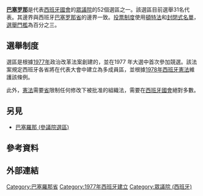 {{Multiple issues|
{{Unreferenced|time=2021-02-26T11:43:38+00:00}}
{{Expand language|1=en|time=2021-02-27T22:58:13+00:00}}
}}
{{Infobox constituency
| name           = 巴塞羅那
| type           = [[眾議院_(西班牙)|眾議院]]
| image          = SpanishCongressDistricts(Barcelona).png
| image_size     = 400px
| caption        = 在[[西班牙|西班牙]]位置
| district_label = [[西班牙省份|省分]]
| district       = [[巴塞隆納省|巴塞隆納]]
| region_label   = [[西班牙自治區|自治區]]
| region         = [[加泰隆尼亞|加泰隆尼亞]]
| population     = [[File:Green_Arrow_Up_Darker.svg|10px]]5,664,579（2019年）
| electorate     = [[File:Green_Arrow_Up_Darker.svg|10px]]4,201,151（2019年11月）
| towns          = [[巴塞罗那|巴塞罗那]]、[[略夫雷加特河畔奥斯皮塔莱特|略夫雷加特河畔奥斯皮塔莱特]]、[[巴达洛纳|巴达洛纳]]、[[塔拉薩_(加泰羅尼亞)|塔拉薩]]、[[萨瓦德尔|萨瓦德尔]]、[[马塔罗|马塔罗]]、[[圣科洛马-德格拉马内特|圣科洛马-德格拉马内特]]
| year           = 1977
| seats          = 33 (1977–1989)<br/>32 (1989–1996)<br/>31 (1996–2019年4月)<br/>32 (2019年4月–現在)
| members        = {{unbulleted list
 | {{Color box|#FF001C |border=darkgray}} [[加泰隆尼亞社會主義者黨|加泰隆尼亞社會主義者黨]] (8)
 | {{Color box|#FFB232 |border=darkgray}} [[加泰隆尼亞共和左翼|加泰隆尼亞共和左翼]] (7)
 | {{Color box|#AD275C |border=darkgray}} [[共同我們能|共同我們能]] (5)
 | {{Color box|#ED5975 |border=darkgray}} [[一起為了加泰隆尼亞|一起為了加泰隆尼亞]] (4)
 | {{Color box|#1D84CE |border=darkgray}} [[人民黨|人民黨]] (2)
 | {{Color box|#63BE21 |border=darkgray}} [[呼聲_(政黨)|呼聲]] (2)
 | {{Color box|#FFED00 |border=darkgray}} [[人民團結候選人|人民團結候選人]] (2)
 | {{Color box|#EB6109 |border=darkgray}} [[公民－公民黨|公民－公民黨]] (2)
}}

}}

'''[[巴塞罗那|巴塞罗那]]'''是代表[[西班牙國會|西班牙國會]]的[[眾議院_(西班牙)|眾議院]]的52個選區之一。該選區目前選舉31名代表。其邊界與西班牙[[巴塞罗那省|巴塞罗那省]]的邊界一致。[[投票制度|投票制度]]使用[[頓特法|頓特法]]和[[封閉式名單|封閉式名單]]，[[選舉門檻|選舉門檻]]為百分之三。

== 選舉制度 ==

選區是根據[[1977年|1977年]]政治改革法案創建的，並在1977 年大選中首次參加競選。該法案規定西班牙各省將在代表大會中建立為多成員區，並根據[[1978年西班牙憲法|1978年西班牙憲法]]維護該條例。

此外，[[憲法|憲法]]需要[[省|省]]限制任何修改下被批准的組織法，需要在[[西班牙國會|西班牙國會]]絕對多數。

== 另見 ==
* [[巴塞羅那_(參議院選區)|巴塞羅那 (參議院選區)]]

==參考資料==
{{reflist}}
== 外部連結 ==
{{Coord|41|27|N|2|5|E|dim:100000|display=title}}

[[Category:巴塞羅那省|Category:巴塞羅那省]]
[[Category:1977年西班牙建立|Category:1977年西班牙建立]]
[[Category:眾議院_(西班牙)|Category:眾議院 (西班牙)]]